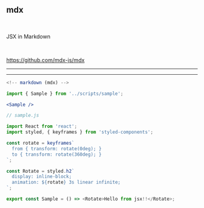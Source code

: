 <!-- sectionTitle: mdx -->

## mdx

<br />

JSX in Markdown

<br />

https://github.com/mdx-js/mdx

---


<Sample />

---

```jsx
<!-- markdown (mdx) -->

import { Sample } from '../scripts/sample';

<Sample />
```

```javascript
// sample.js

import React from 'react';
import styled, { keyframes } from 'styled-components';

const rotate = keyframes`
  from { transform: rotate(0deg); }
  to { transform: rotate(360deg); }
`;

const Rotate = styled.h2`
  display: inline-block;
  animation: ${rotate} 3s linear infinite;
`;

export const Sample = () => <Rotate>Hello from jsx!!</Rotate>;
```
